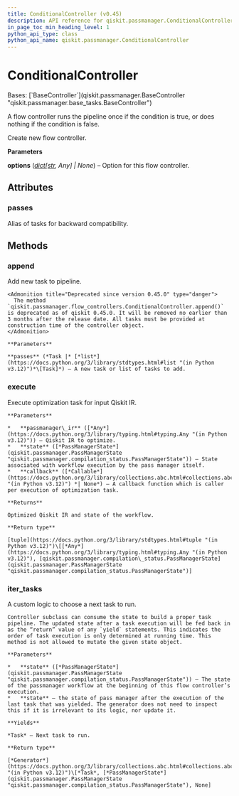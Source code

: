 ```yaml
---
title: ConditionalController (v0.45)
description: API reference for qiskit.passmanager.ConditionalController in qiskit v0.45
in_page_toc_min_heading_level: 1
python_api_type: class
python_api_name: qiskit.passmanager.ConditionalController
---
```


# ConditionalController

<Class id="qiskit.passmanager.ConditionalController" isDedicatedPage={true} github="https://github.com/qiskit/qiskit/tree/stable/0.45/qiskit/passmanager/flow_controllers.py" signature="qiskit.passmanager.ConditionalController(tasks=(), condition=None, *, options=None)" modifiers="class">
  Bases: [`BaseController`](qiskit.passmanager.BaseController "qiskit.passmanager.base_tasks.BaseController")

  A flow controller runs the pipeline once if the condition is true, or does nothing if the condition is false.

  Create new flow controller.

  **Parameters**

  **options** ([*dict*](https://docs.python.org/3/library/stdtypes.html#dict "(in Python v3.12)")*\[*[*str*](https://docs.python.org/3/library/stdtypes.html#str "(in Python v3.12)")*, Any] | None*) – Option for this flow controller.

  ## Attributes

  ### passes

  <Attribute id="qiskit.passmanager.ConditionalController.passes">
    Alias of tasks for backward compatibility.
  </Attribute>

  ## Methods

  ### append

  <Function id="qiskit.passmanager.ConditionalController.append" signature="append(passes)">
    Add new task to pipeline.

    <Admonition title="Deprecated since version 0.45.0" type="danger">
      The method `qiskit.passmanager.flow_controllers.ConditionalController.append()` is deprecated as of qiskit 0.45.0. It will be removed no earlier than 3 months after the release date. All tasks must be provided at construction time of the controller object.
    </Admonition>

    **Parameters**

    **passes** (*Task |* [*list*](https://docs.python.org/3/library/stdtypes.html#list "(in Python v3.12)")*\[Task]*) – A new task or list of tasks to add.
  </Function>

  ### execute

  <Function id="qiskit.passmanager.ConditionalController.execute" signature="execute(passmanager_ir, state, callback=None)">
    Execute optimization task for input Qiskit IR.

    **Parameters**

    *   **passmanager\_ir** ([*Any*](https://docs.python.org/3/library/typing.html#typing.Any "(in Python v3.12)")) – Qiskit IR to optimize.
    *   **state** ([*PassManagerState*](qiskit.passmanager.PassManagerState "qiskit.passmanager.compilation_status.PassManagerState")) – State associated with workflow execution by the pass manager itself.
    *   **callback** ([*Callable*](https://docs.python.org/3/library/collections.abc.html#collections.abc.Callable "(in Python v3.12)") *| None*) – A callback function which is caller per execution of optimization task.

    **Returns**

    Optimized Qiskit IR and state of the workflow.

    **Return type**

    [tuple](https://docs.python.org/3/library/stdtypes.html#tuple "(in Python v3.12)")\[[*Any*](https://docs.python.org/3/library/typing.html#typing.Any "(in Python v3.12)"), [qiskit.passmanager.compilation\_status.PassManagerState](qiskit.passmanager.PassManagerState "qiskit.passmanager.compilation_status.PassManagerState")]
  </Function>

  ### iter\_tasks

  <Function id="qiskit.passmanager.ConditionalController.iter_tasks" signature="iter_tasks(state)">
    A custom logic to choose a next task to run.

    Controller subclass can consume the state to build a proper task pipeline. The updated state after a task execution will be fed back in as the “return” value of any `yield` statements. This indicates the order of task execution is only determined at running time. This method is not allowed to mutate the given state object.

    **Parameters**

    *   **state** ([*PassManagerState*](qiskit.passmanager.PassManagerState "qiskit.passmanager.compilation_status.PassManagerState")) – The state of the passmanager workflow at the beginning of this flow controller’s execution.
    *   **state** – the state of pass manager after the execution of the last task that was yielded. The generator does not need to inspect this if it is irrelevant to its logic, nor update it.

    **Yields**

    *Task* – Next task to run.

    **Return type**

    [*Generator*](https://docs.python.org/3/library/collections.abc.html#collections.abc.Generator "(in Python v3.12)")\[*Task*, [*PassManagerState*](qiskit.passmanager.PassManagerState "qiskit.passmanager.compilation_status.PassManagerState"), None]
  </Function>
</Class>

